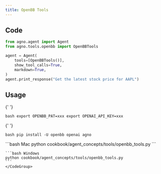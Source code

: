 ```yaml
---
title: OpenBB Tools
---
```


## Code

```python cookbook/agent_concepts/tools/openbb_tools.py
from agno.agent import Agent
from agno.tools.openbb import OpenBBTools

agent = Agent(
    tools=[OpenBBTools()],
    show_tool_calls=True,
    markdown=True,
)
agent.print_response("Get the latest stock price for AAPL")
```

## Usage

<Steps>
  <Snippet file="create-venv-step.mdx" />

{' '}

<Step title="Set your API key">```bash export OPENBB_PAT=xxx export OPENAI_API_KEY=xxx ```</Step>

{' '}

<Step title="Install libraries">```bash pip install -U openbb openai agno ```</Step>

  <Step title="Run Agent">
    <CodeGroup>
    ```bash Mac
    python cookbook/agent_concepts/tools/openbb_tools.py
    ```

    ```bash Windows
    python cookbook/agent_concepts/tools/openbb_tools.py
    ```
    </CodeGroup>

  </Step>
</Steps>
